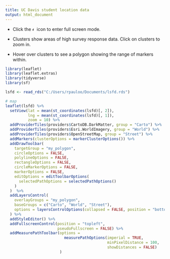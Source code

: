 ```yaml
---
title: UC Davis student location data
output: html_document
---
```


* Click the  <img src="https://upload.wikimedia.org/wikipedia/commons/thumb/d/d8/OOjs_UI_icon_fullScreen.svg/1024px-OOjs_UI_icon_fullScreen.svg.png" alt="fullscreen" width="10" height="10">  icon to enter full screen mode.  

* Clusters show areas of high survey response data. Click on clusters to zoom in.  

* Hover over clusters to see a polygon showing the range of markers within.  

```r
library(leaflet)
library(leaflet.extras)
library(tidyverse)
library(sf)

lsfd <- read_rds("C:/Users/rpauloo/Documents/lsfd.rds")

# map
leaflet(lsfd) %>%
  setView(lat = mean(st_coordinates(lsfd)[, 2]),
          lng = mean(st_coordinates(lsfd)[, 1]),
          zoom = 10) %>% 
  addProviderTiles(providers$CartoDB.DarkMatter, group = "Carto") %>% 
  addProviderTiles(providers$Esri.WorldImagery, group = "World") %>% 
  addProviderTiles(providers$OpenStreetMap, group = "Street") %>% 
  addMarkers(clusterOptions = markerClusterOptions()) %>% 
  addDrawToolbar(
    targetGroup = "my_polygon", 
    circleOptions = FALSE, 
    polylineOptions = FALSE,
    rectangleOptions = FALSE,
    circleMarkerOptions = FALSE,
    markerOptions = FALSE,
    editOptions = editToolbarOptions(
      selectedPathOptions = selectedPathOptions()
    )
  )  %>%
  addLayersControl(
    overlayGroups = "my_polygon",
    baseGroups = c("Carto", "World", "Street"),
    options = layersControlOptions(collapsed = FALSE, position = "bottomright")
  ) %>%
  addStyleEditor() %>% 
  addFullscreenControl(position = "topleft", 
                       pseudoFullscreen = FALSE) %>% 
  addMeasurePathToolbar(options =
                          measurePathOptions(imperial = TRUE,
                                             minPixelDistance = 100,
                                             showDistances = FALSE)
                        )
  
```

